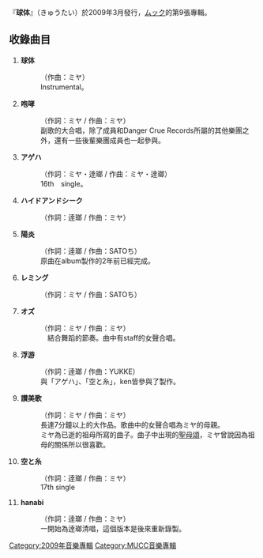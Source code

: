『'''球体'''』（きゅうたい）於2009年3月發行，[[ムック|ムック]]的第9張專輯。

== 收錄曲目 ==
#'''球体'''
#:（作曲：ミヤ）
#: Instrumental。
#'''咆哮'''
#:（作詞：ミヤ / 作曲：ミヤ）
#: 副歌的大合唱，除了成員和Danger Crue Records所屬的其他樂團之外，還有一些後輩樂團成員也一起參與。
#'''アゲハ'''
#:（作詞：ミヤ・逹瑯 / 作曲：ミヤ・逹瑯）
#: 16th　single。
# '''ハイドアンドシーク'''
#: （作詞：逹瑯 / 作曲：ミヤ）
# '''陽炎'''
#: （作詞：逹瑯 / 作曲：SATOち）
#: 原曲在album製作的2年前已經完成。
# '''レミング'''
#: （作詞：ミヤ / 作曲：SATOち）
# '''オズ'''
#: （作詞：ミヤ / 作曲：ミヤ）
#:　結合舞蹈的節奏。曲中有staff的女聲合唱。
# '''浮游'''
#: （作詞：逹瑯 / 作曲：YUKKE）
#: 與「アゲハ」、「空と糸」，ken皆參與了製作。
# '''讃美歌'''
#: （作詞：ミヤ / 作曲：ミヤ）
#: 長達7分鐘以上的大作品。歌曲中的女聲合唱為ミヤ的母親。
#: ミヤ為已逝的祖母所寫的曲子。曲子中出現的[[聖母頌|聖母頌]]，ミヤ曾說因為祖母的關係所以很喜歡。
# '''空と糸'''
#:（作詞：逹瑯 / 作曲：ミヤ）
#:17th single
# '''hanabi'''
#: （作詞：逹瑯 / 作曲：ミヤ）
#: 一開始為逹瑯清唱，這個版本是後來重新錄製。

[[Category:2009年音樂專輯|Category:2009年音樂專輯]]
[[Category:MUCC音樂專輯|Category:MUCC音樂專輯]]


{{Album-stub}}